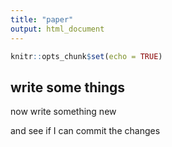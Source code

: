 ---
title: "paper"
output: html_document
---

```{r setup, include=FALSE}
knitr::opts_chunk$set(echo = TRUE)
```

## write some things 

now write something new

and see if I can commit the changes

